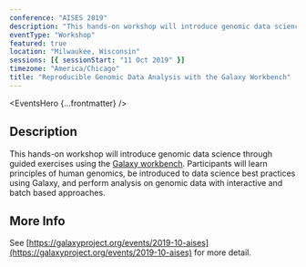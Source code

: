 ```yaml
---
conference: "AISES 2019"
description: "This hands-on workshop will introduce genomic data science through guided exercises using the Galaxy workbench."
eventType: "Workshop"
featured: true
location: "Milwaukee, Wisconsin"
sessions: [{ sessionStart: "11 Oct 2019" }]
timezone: "America/Chicago"
title: "Reproducible Genomic Data Analysis with the Galaxy Workbench"
---
```


<EventsHero {...frontmatter} />

## Description

This hands-on workshop will introduce genomic data science through guided exercises using the [Galaxy workbench](https://galaxyproject.org). Participants will learn principles of human genomics, be introduced to data science best practices using Galaxy, and perform analysis on genomic data with interactive and batch based approaches.

## More Info

See [https://galaxyproject.org/events/2019-10-aises](https://galaxyproject.org/events/2019-10-aises) for more detail.
